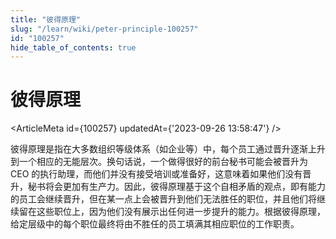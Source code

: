 ```yaml
---
title: "彼得原理"
slug: "/learn/wiki/peter-principle-100257"
id: "100257"
hide_table_of_contents: true
---
```



# 彼得原理

<ArticleMeta id={100257} updatedAt={'2023-09-26 13:58:47'} />
<div className='border-solid border-b border-t-0 my-4 border-[var(--ifm-color-gray-300)]' />

彼得原理是指在大多数组织等级体系（如企业等）中，每个员工通过晋升逐渐上升到一个相应的无能层次。换句话说，一个做得很好的前台秘书可能会被晋升为 CEO 的执行助理，而他们并没有接受培训或准备好，这意味着如果他们没有晋升，秘书将会更加有生产力。因此，彼得原理基于这个自相矛盾的观点，即有能力的员工会继续晋升，但在某一点上会被晋升到他们无法胜任的职位，并且他们将继续留在这些职位上，因为他们没有展示出任何进一步提升的能力。根据彼得原理，给定层级中的每个职位最终将由不胜任的员工填满其相应职位的工作职责。
